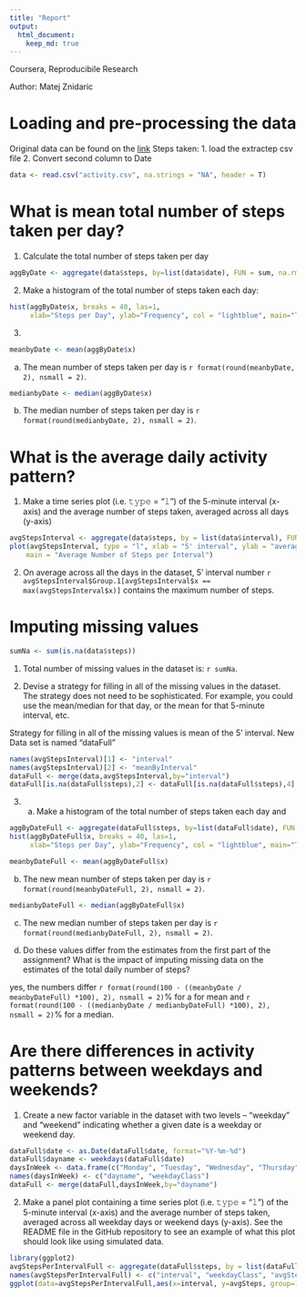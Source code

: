 ```yaml
---
title: "Report"
output: 
  html_document: 
    keep_md: true 
---
```

Coursera, Reproducibile Research

Author: Matej Znidaric 

# Loading and pre-processing the data
Original data can be found on the [link](https://d396qusza40orc.cloudfront.net/repdata%2Fdata%2Factivity.zip)
Steps taken:
1. load the extractep csv file
2. Convert second column to Date

```r
data <- read.csv("activity.csv", na.strings = "NA", header = T)
```


# What is mean total number of steps taken per day? 

1. Calculate the total number of steps taken per day
```r
aggByDate <- aggregate(data$steps, by=list(data$date), FUN = sum, na.rm=TRUE)
```

2. Make a histogram of the total number of steps taken each day:
```r
hist(aggByDate$x, breaks = 40, las=1, 
     xlab="Steps per Day", ylab="Frequency", col = "lightblue", main="Total number of steps taken each day")
```

3. 
```r
meanbyDate <- mean(aggByDate$x)
```
a) The mean number of steps taken per day is `r format(round(meanbyDate, 2), nsmall = 2)`.
```r
medianbyDate <- median(aggByDate$x)
```
b) The median number of steps taken per day is `r format(round(medianbyDate, 2), nsmall = 2)`. 


# What is the average daily activity pattern?

1. Make a time series plot (i.e. 𝚝𝚢𝚙𝚎 = "𝚕") of the 5-minute interval (x-axis) and the average number of steps taken, averaged across all days (y-axis)
```r
avgStepsInterval <- aggregate(data$steps, by = list(data$interval), FUN = "mean", na.rm = TRUE)
plot(avgStepsInterval, type = "l", xlab = "5' interval", ylab = "average number of steps", 
    main = "Average Number of Steps per Interval")
```

2. On average across all the days in the dataset, 5' interval number `r avgStepsInterval$Group.1[avgStepsInterval$x == max(avgStepsInterval$x)]` contains the maximum number of steps.


# Imputing missing values

```r
sumNa <- sum(is.na(data$steps))
```
1. Total number of missing values in the dataset is: `r sumNa`.

2. Devise a strategy for filling in all of the missing values in the dataset. The strategy does not need to be sophisticated. For example, you could use the mean/median for that day, or the mean for that 5-minute interval, etc.

Strategy for filling in all of the missing values is mean of the 5' interval. New Data set is named "dataFull"
```r
names(avgStepsInterval)[1] <- "interval"
names(avgStepsInterval)[2] <- "meanByInterval"
dataFull <- merge(data,avgStepsInterval,by="interval")
dataFull[is.na(dataFull$steps),2] <- dataFull[is.na(dataFull$steps),4]
```

3. a) Make a histogram of the total number of steps taken each day and 
```r
aggByDateFull <- aggregate(dataFull$steps, by=list(dataFull$date), FUN = sum, na.rm=TRUE)
hist(aggByDateFull$x, breaks = 40, las=1, 
     xlab="Steps per Day", ylab="Frequency", col = "lightblue", main="Total number of steps taken each day \n(no NA values)")
```

```r
meanbyDateFull <- mean(aggByDateFull$x)
```
b) The new mean number of steps taken per day is `r format(round(meanbyDateFull, 2), nsmall = 2)`.

```r
medianbyDateFull <- median(aggByDateFull$x)
```
c) The new median number of steps taken per day is `r format(round(medianbyDateFull, 2), nsmall = 2)`. 

d) Do these values differ from the estimates from the first part of the assignment? What is the impact of imputing missing data on the estimates of the total daily number of steps?

yes, the numbers differ `r format(round(100 - ((meanbyDate / meanbyDateFull) *100), 2), nsmall = 2)`% for a for mean and `r format(round(100 - ((medianbyDate / medianbyDateFull) *100), 2), nsmall = 2)`% for a median.


# Are there differences in activity patterns between weekdays and weekends?

1. Create a new factor variable in the dataset with two levels – “weekday” and “weekend” indicating whether a given date is a weekday or weekend day.
```r
dataFull$date <- as.Date(dataFull$date, format="%Y-%m-%d")
dataFull$dayname <- weekdays(dataFull$date)
daysInWeek <- data.frame(c("Monday", "Tuesday", "Wednesday", "Thursday", "Friday", "Saturday", "Sunday"), c(rep("Weekday",5), rep("Weekend",2)), StringsAsFactors=FALSE)
names(daysInWeek) <- c("dayname", "weekdayClass")
dataFull <- merge(dataFull,daysInWeek,by="dayname")
```

2. Make a panel plot containing a time series plot (i.e. 𝚝𝚢𝚙𝚎 = "𝚕") of the 5-minute interval (x-axis) and the average number of steps taken, averaged across all weekday days or weekend days (y-axis). See the README file in the GitHub repository to see an example of what this plot should look like using simulated data.
```r
library(ggplot2)
avgStepsPerIntervalFull <- aggregate(dataFull$steps, by = list(dataFull$interval, dataFull$weekdayClass), FUN = "mean", na.rm = TRUE)
names(avgStepsPerIntervalFull) <- c("interval", "weekdayClass", "avgSteps")
ggplot(data=avgStepsPerIntervalFull,aes(x=interval, y=avgSteps, group=1)) + geom_line() + facet_grid(weekdayClass~.)
```









